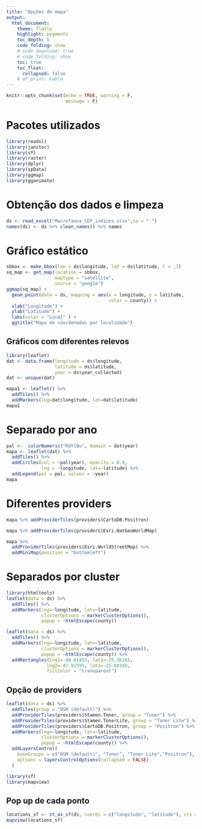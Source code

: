 ```yaml
---
title: "Opções de mapa"
output:
  html_document:
    theme: flatly
    highlight: pygments
    toc_depth: 5
    code_folding: show
    # code_download: true
    # code_folding: show
    toc: true
    toc_float:
      collapsed: false
    # df_print: kable
---
```


```r
knitr::opts_chunk$set(echo = TRUE, warning = F,
                      message = F)
```


# Pacotes utilizados
```r
library(readxl)
library(janitor)
library(sf)
library(raster)
library(dplyr)
library(spData)
library(ggmap)
library(gganimate)
```

# Obtenção dos dados e limpeza
```r
ds <- read_excel("Macrofauna_CEP_indices.xlsx",na = "-")
names(ds) <- ds %>% clean_names() %>% names
```

# Gráfico estático 
```r
sbbox <- make_bbox(lon = ds$longitude, lat = ds$latitude, f = .1)
sq_map <- get_map(location = sbbox, 
                  maptype = "satellite", 
                  source = "google")
ggmap(sq_map) + 
  geom_point(data = ds, mapping = aes(x = longitude, y = latitude, 
                                      color = county)) + 
  xlab("Longitude") + 
  ylab("Latitude") + 
  labs(color = "Local" ) + 
  ggtitle("Mapa de coordenadas por localidade")

```


## Gráficos com diferentes relevos
```r
library(leaflet)
dat <- data.frame(longitude = ds$longitude,
                  latitude = ds$latitude,
                  year = ds$year_collected)
dat <- unique(dat)

mapa1 <- leaflet() %>%
  addTiles() %>% 
  addMarkers(lng=dat$longitude, lat=dat$latitude)
mapa1
```

# Separado por ano
```r
pal <-  colorNumeric("RdYlBu", domain = dat$year)
mapa <- leaflet(dat) %>%
  addTiles() %>%  
  addCircles(col = ~pal(year), opacity = 0.9,
             lng = ~longitude, lat=~latitude) %>% 
  addLegend(pal = pal, values = ~year) 
mapa
```

# Diferentes providers
```r
mapa %>% addProviderTiles(providers$CartoDB.Positron)

mapa %>% addProviderTiles(providers$Esri.NatGeoWorldMap)
```


```r
mapa %>% 
  addProviderTiles(providers$Esri.WorldStreetMap) %>%
  addMiniMap(position = "bottomleft")
```

# Separados por cluster
```r
library(htmltools)
leaflet(data = ds) %>%
  addTiles() %>%  
  addMarkers(lng=~longitude, lat=~latitude,
             clusterOptions = markerClusterOptions(),
             popup = ~htmlEscape(county))
```


```r
leaflet(data = ds) %>%
  addTiles() %>%  
  addMarkers(lng=~longitude, lat=~latitude,
             clusterOptions = markerClusterOptions(),
             popup = ~htmlEscape(county)) %>% 
  addRectangles(lng1=-48.81455, lat1=-25.36165,
               lng2=-47.92595, lat2=-25.60345,
               fillColor = "transparent")
```

## Opção de providers
```r
leaflet(data = ds) %>%
  addTiles(group = "OSM (default)") %>%
  addProviderTiles(providers$Stamen.Toner, group = "Toner") %>%
  addProviderTiles(providers$Stamen.TonerLite, group = "Toner Lite") %>%
  addProviderTiles(providers$CartoDB.Positron, group = "Positron") %>%
  addMarkers(lng=~longitude, lat=~latitude,
             clusterOptions = markerClusterOptions(),
             popup = ~htmlEscape(county)) %>% 
  addLayersControl(
    baseGroups = c("OSM (default)", "Toner", "Toner Lite","Positron"),
    options = layersControlOptions(collapsed = FALSE)
  )
```


```r
library(sf)
library(mapview)
```

## Pop up de cada ponto
```r
locations_sf <- st_as_sf(ds, coords = c("longitude", "latitude"), crs = 4326)
mapview(locations_sf)
```








